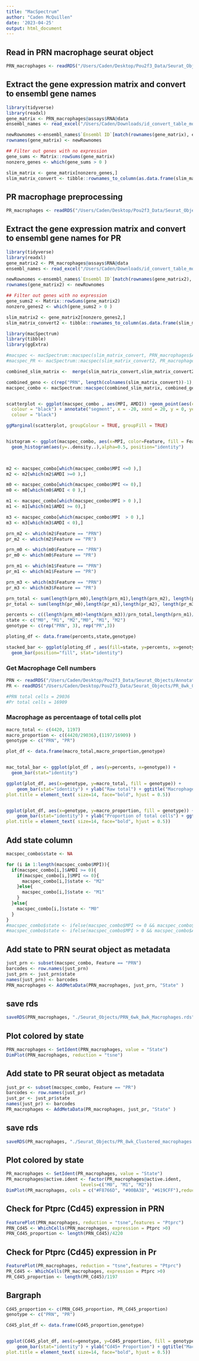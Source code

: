 ```yaml
---
title: "MacSpectrum"
author: "Caden McQuillen"
date: '2023-04-25'
output: html_document
---
```


## Read in PRN macrophage seurat object
```r
PRN_macrophages <- readRDS("/Users/Caden/Desktop/Pou2f3_Data/Seurat_Objects/PRN_6wk_8wk_Macrophages.rds")
```

## Extract the gene expression matrix and convert to ensembl gene names
```r
library(tidyverse)
library(readxl)
gene_matrix <- PRN_macrophages@assays$RNA@data
ensembl_names <- read_excel("/Users/Caden/Downloads/id_convert_table_mouse.xlsx")

newRownomes <-ensembl_names$`Ensembl ID`[match(rownames(gene_matrix), ensembl_names$`Gene Name`)] 
rownames(gene_matrix) <- newRownomes

## Filter out genes with no expression
gene_sums <- Matrix::rowSums(gene_matrix)
nonzero_genes <- which(gene_sums > 0 )

slim_matrix <- gene_matrix[nonzero_genes,]
slim_matrix_convert <- tibble::rownames_to_column(as.data.frame(slim_matrix), "Ensembl")

```
## PR macrophage preprocessing
```r
PR_macrophages <- readRDS("/Users/Caden/Desktop/Pou2f3_Data/Seurat_Objects/PR_8wk_Clustered_macrophages.rds")
```

## Extract the gene expression matrix and convert to ensembl gene names for PR
```r
library(tidyverse)
library(readxl)
gene_matrix2 <- PR_macrophages@assays$RNA@data
ensembl_names <- read_excel("/Users/Caden/Downloads/id_convert_table_mouse.xlsx")

newRownomes <-ensembl_names$`Ensembl ID`[match(rownames(gene_matrix2), ensembl_names$`Gene Name`)] 
rownames(gene_matrix2) <- newRownomes

## Filter out genes with no expression
gene_sums2 <- Matrix::rowSums(gene_matrix2)
nonzero_genes2 <- which(gene_sums2 > 0 )

slim_matrix2 <- gene_matrix2[nonzero_genes2,]
slim_matrix_convert2 <- tibble::rownames_to_column(as.data.frame(slim_matrix2), "Ensembl")

```


```r
library(macSpectrum)
library(tibble)
library(ggExtra)

#macspec <- macSpectrum::macspec(slim_matrix_convert, PRN_macrophages$Age)
#macspec_PR <- macSpectrum::macspec(slim_matrix_convert2, PR_macrophages$Age)

combined_slim_matrix <-  merge(slim_matrix_convert,slim_matrix_convert2,by="Ensembl",all.x=FALSE) 

combined_geno <- c(rep("PRN", length(colnames(slim_matrix_convert))-1), rep("PR", length(colnames(slim_matrix_convert2))-1))
macspec_combo <- macSpectrum::macspec(combined_slim_matrix, combined_geno)


scatterplot <- ggplot(macspec_combo , aes(MPI, AMDI)) +geom_point(aes(colour = factor(Feature)))+ xlim(-20, 20) + annotate("segment", x = 0, xend = 0, y = -30, yend = 30,
  colour = "black") + annotate("segment", x = -20, xend = 20, y = 0, yend = 0,
  colour = "black")

ggMarginal(scatterplot, groupColour = TRUE, groupFill = TRUE)


histogram <- ggplot(macspec_combo, aes(x=MPI, color=Feature, fill = Feature)) +
  geom_histogram(aes(y=..density..),alpha=0.5, position="identity") 
 


m2 <- macspec_combo[which(macspec_combo$MPI <=0 ),]
m2 <- m2[which(m2$AMDI >=0 ),]

m0 <- macspec_combo[which(macspec_combo$MPI <= 0),]
m0 <- m0[which(m0$AMDI < 0 ),]

m1 <- macspec_combo[which(macspec_combo$MPI > 0 ),]
m1 <- m1[which(m1$AMDI >= 0),]

m3 <- macspec_combo[which(macspec_combo$MPI  > 0 ),]
m3 <- m3[which(m3$AMDI < 0),]

prn_m2 <- which(m2$Feature == "PRN")
pr_m2 <- which(m2$Feature == "PR")

prn_m0 <- which(m0$Feature == "PRN")
pr_m0 <- which(m0$Feature == "PR")

prn_m1 <- which(m1$Feature == "PRN")
pr_m1 <- which(m1$Feature == "PR")

prn_m3 <- which(m3$Feature == "PRN")
pr_m3 <- which(m3$Feature == "PR")

prn_total <- sum(length(prn_m0),length(prn_m1),length(prn_m2), length(prn_m3))
pr_total <- sum(length(pr_m0),length(pr_m1),length(pr_m2), length(pr_m3))

percents <- c((length(prn_m0)+length(prn_m3))/prn_total,length(prn_m1)/prn_total,length(prn_m2)/prn_total, (length(pr_m0)+length(pr_m3))/pr_total, length(pr_m1)/pr_total, length(pr_m2)/pr_total)
state <- c("M0", "M1", "M2","M0", "M1", "M2")
genotype <- c(rep("PRN", 3), rep("PR",3))

ploting_df <- data.frame(percents,state,genotype)

stacked_bar <- ggplot(ploting_df , aes(fill=state, y=percents, x=genotype)) +
  geom_bar(position="fill", stat="identity")


```


### Get Macrophage Cell numbers
```r
PRN <- readRDS("/Users/Caden/Desktop/Pou2f3_Data/Seurat_Objects/Annotated_PRN_6wk_8wk.rds")
PR <- readRDS("/Users/Caden/Desktop/Pou2f3_Data/Seurat_Objects/PR_8wk_QC_Clustered.rds")

#PRN total cells = 29036
#Pr total cells = 16909
```

### Macrophage as percentaage of total cells plot
```r
macro_total <- c(4420, 1197)
macro_proportion <- c((4420/29036),(1197/16909) )
genotype <- c("PRN", "PR")

plot_df <- data.frame(macro_total,macro_proportion,genotype)


mac_total_bar <- ggplot(plot_df , aes(y=percents, x=genotype)) +
  geom_bar(stat="identity")

ggplot(plot_df, aes(x=genotype, y=macro_total, fill = genotype)) + 
    geom_bar(stat="identity") + ylab("Raw total") + ggtitle("Macrophages")+ theme(
plot.title = element_text( size=14, face="bold", hjust = 0.5)) 


ggplot(plot_df, aes(x=genotype, y=macro_proportion, fill = genotype)) + 
    geom_bar(stat="identity") + ylab("Proportion of total cells") + ggtitle("Macrophages")+ theme(
plot.title = element_text( size=14, face="bold", hjust = 0.5)) 
```


## Add state column
```r
macspec_combo$state <- NA

for (i in 1:length(macspec_combo$MPI)){
  if(macspec_combo[i,]$AMDI >= 0){
    if(macspec_combo[i,]$MPI <= 0){
      macspec_combo[i,]$state <- "M2"
    }else{
      macspec_combo[i,]$state <- "M1"
    }
  }else{
    macspec_combo[i,]$state <- "M0"
  }
}
#macspec_combo$state <- ifelse(macspec_combo$MPI <= 0 && macspec_combo$AMDI >= 0, "M2", "M0" )
#macspec_combo$state <- ifelse(macspec_combo$MPI > 0 && macspec_combo$AMDI >= 0, "M1", "M0" )


```

## Add state to PRN seurat object as metadata
```r
just_prn <- subset(macspec_combo, Feature == "PRN")
barcodes <- row.names(just_prn)
just_prn <- just_prn$state
names(just_prn) <- barcodes
PRN_macrophages <- AddMetaData(PRN_macrophages, just_prn, "State" )
```

## save rds
```r
saveRDS(PRN_macrophages, "./Seurat_Objects/PRN_6wk_8wk_Macrophages.rds")
```

## Plot colored by state
```r
PRN_macrophages <- SetIdent(PRN_macrophages, value = "State")
DimPlot(PRN_macrophages, reduction = "tsne")
```


## Add state to PR seurat object as metadata
```r
just_pr <- subset(macspec_combo, Feature == "PR")
barcodes <- row.names(just_pr)
just_pr <- just_pr$state
names(just_pr) <- barcodes
PR_macrophages <- AddMetaData(PR_macrophages, just_pr, "State" )
```

## save rds
```r
saveRDS(PR_macrophages, "./Seurat_Objects/PR_8wk_Clustered_macrophages.rds")
```

## Plot colored by state
```r
PR_macrophages <- SetIdent(PR_macrophages, value = "State")
PR_macrophages@active.ident <- factor(PR_macrophages@active.ident, 
                            levels=c("M0", "M1", "M2"))
DimPlot(PR_macrophages, cols = c("#F8766D", "#00BA38", "#619CFF"),reduction = "tsne")
```

## Check for Ptprc (Cd45) expression in PRN
```r
FeaturePlot(PRN_macrophages, reduction = "tsne",features = "Ptprc")
PRN_Cd45 <- WhichCells(PRN_macrophages, expression = Ptprc >0)
PRN_Cd45_proportion <- length(PRN_Cd45)/4220
```


## Check for Ptprc (Cd45) expression in Pr
```r
FeaturePlot(PR_macrophages, reduction = "tsne",features = "Ptprc")
PR_Cd45 <- WhichCells(PR_macrophages, expression = Ptprc >0)
PR_Cd45_proportion <- length(PR_Cd45)/1197
```


## Bargraph
```r

Cd45_proportion <- c(PRN_Cd45_proportion, PR_Cd45_proportion)
genotype <- c("PRN", "PR")

Cd45_plot_df <- data.frame(Cd45_proportion,genotype)


ggplot(Cd45_plot_df, aes(x=genotype, y=Cd45_proportion, fill = genotype)) + 
    geom_bar(stat="identity") + ylab("Cd45+ Proportion") + ggtitle("Macrophages")+ theme(
plot.title = element_text( size=14, face="bold", hjust = 0.5)) 

```

